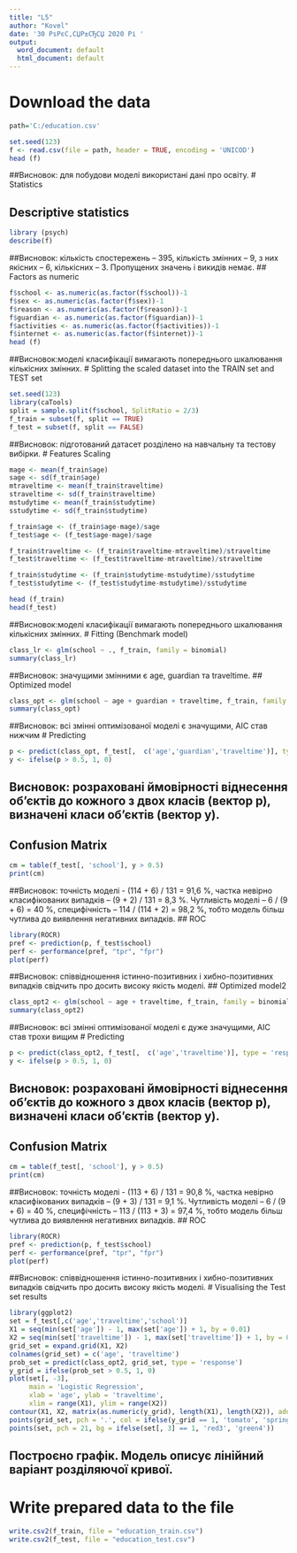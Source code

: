 ---
title: "L5"
author: "Kovel"
date: '30 РѕРєС‚СЏР±СЂСЏ 2020 Рі '
output:
  word_document: default
  html_document: default
---

# Download the data
```{r}
path='C:/education.csv'
```

```{r}
set.seed(123)
f <- read.csv(file = path, header = TRUE, encoding = 'UNICOD') 
head (f)
```
##Висновок: для побудови моделі використані дані про освіту.
# Statistics

## Descriptive statistics
```{r}
library (psych)
describe(f)
```
##Висновок: кількість спостережень – 395, кількість змінних – 9, з них якісних – 6, кількісних – 3. Пропущених значень і викидів немає.
## Factors as numeric
```{r}
f$school <- as.numeric(as.factor(f$school))-1
f$sex <- as.numeric(as.factor(f$sex))-1
f$reason <- as.numeric(as.factor(f$reason))-1
f$guardian <- as.numeric(as.factor(f$guardian))-1
f$activities <- as.numeric(as.factor(f$activities))-1
f$internet <- as.numeric(as.factor(f$internet))-1
head (f)
```
##Висновок:моделі класифікації вимагають попереднього шкалювання кількісних змінних.
# Splitting the scaled dataset into the TRAIN set and TEST set
```{r}
set.seed(123)
library(caTools)
split = sample.split(f$school, SplitRatio = 2/3)
f_train = subset(f, split == TRUE)
f_test = subset(f, split == FALSE)
```
##Висновок: підготований датасет розділено на навчальну та тестову вибірки.
# Features Scaling
```{r}
mage <- mean(f_train$age)
sage <- sd(f_train$age)
mtraveltime <- mean(f_train$traveltime)
straveltime <- sd(f_train$traveltime)
mstudytime <- mean(f_train$studytime)
sstudytime <- sd(f_train$studytime)

f_train$age <- (f_train$age-mage)/sage
f_test$age <- (f_test$age-mage)/sage

f_train$traveltime <- (f_train$traveltime-mtraveltime)/straveltime
f_test$traveltime <- (f_test$traveltime-mtraveltime)/straveltime

f_train$studytime <- (f_train$studytime-mstudytime)/sstudytime
f_test$studytime <- (f_test$studytime-mstudytime)/sstudytime

head (f_train)
head(f_test)
```
##Висновок:моделі класифікації вимагають попереднього шкалювання кількісних змінних.
# Fitting (Benchmark model)
```{r}
class_lr <- glm(school ~ ., f_train, family = binomial)
summary(class_lr)
```
##Висновок: значущими змінними є age, guardian та traveltime.
## Optimized model
```{r}
class_opt <- glm(school ~ age + guardian + traveltime, f_train, family = binomial)
summary(class_opt)
```
##Висновок: всі змінні оптимізованої моделі є значущими, AIC став нижчим
# Predicting
```{r}
p <- predict(class_opt, f_test[,  c('age','guardian','traveltime')], type = 'response')
y <- ifelse(p > 0.5, 1, 0)
```
## Висновок: розраховані ймовірності віднесення об’єктів до кожного з двох класів (вектор р), визначені класи об’єктів (вектор у).
## Confusion Matrix
```{r}
cm = table(f_test[, 'school'], y > 0.5)
print(cm)
```
##Висновок: точність моделі - (114 + 6) / 131 = 91,6 %, частка невірно класифікованих випадків – (9 + 2) / 131 = 8,3 %. Чутливість моделі – 6 / (9 + 6) = 40 %, специфічність – 114 / (114 + 2) = 98,2 %, тобто модель більш чутлива до виявлення негативних випадків.
## ROC
```{r}
library(ROCR)
pref <- prediction(p, f_test$school)
perf <- performance(pref, "tpr", "fpr")
plot(perf)
```
##Висновок: співвідношення істинно-позитивних і хибно-позитивних випадків свідчить про досить високу якість моделі.
## Optimized model2
```{r}
class_opt2 <- glm(school ~ age + traveltime, f_train, family = binomial)
summary(class_opt2)
```
##Висновок: всі змінні оптимізованої моделі є дуже значущими, AIC став трохи вищим
# Predicting
```{r}
p <- predict(class_opt2, f_test[,  c('age','traveltime')], type = 'response')
y <- ifelse(p > 0.5, 1, 0)
```
## Висновок: розраховані ймовірності віднесення об’єктів до кожного з двох класів (вектор р), визначені класи об’єктів (вектор у).
## Confusion Matrix
```{r}
cm = table(f_test[, 'school'], y > 0.5)
print(cm)
```
##Висновок: точність моделі - (113 + 6) / 131 = 90,8 %, частка невірно класифікованих випадків – (9 + 3) / 131 = 9,1 %. Чутливість моделі – 6 / (9 + 6) = 40 %, специфічність – 113 / (113 + 3) = 97,4 %, тобто модель більш чутлива до виявлення негативних випадків.
## ROC
```{r}
library(ROCR)
pref <- prediction(p, f_test$school)
perf <- performance(pref, "tpr", "fpr")
plot(perf)
```
##Висновок: співвідношення істинно-позитивних і хибно-позитивних випадків свідчить про досить високу якість моделі.
# Visualising the Test set results
```{r}
library(ggplot2)
set = f_test[,c('age','traveltime','school')]
X1 = seq(min(set['age']) - 1, max(set['age']) + 1, by = 0.01)
X2 = seq(min(set['traveltime']) - 1, max(set['traveltime']) + 1, by = 0.01)
grid_set = expand.grid(X1, X2)
colnames(grid_set) = c('age', 'traveltime')
prob_set = predict(class_opt2, grid_set, type = 'response')
y_grid = ifelse(prob_set > 0.5, 1, 0)
plot(set[, -3],
     main = 'Logistic Regression',
     xlab = 'age', ylab = 'traveltime',
     xlim = range(X1), ylim = range(X2))
contour(X1, X2, matrix(as.numeric(y_grid), length(X1), length(X2)), add = TRUE)
points(grid_set, pch = '.', col = ifelse(y_grid == 1, 'tomato', 'springgreen3'))
points(set, pch = 21, bg = ifelse(set[, 3] == 1, 'red3', 'green4'))
```
## Построєно графік. Модель описує лінійний варіант розділяючої кривої.
# Write prepared data to the file
```{r}
write.csv2(f_train, file = "education_train.csv")
write.csv2(f_test, file = "education_test.csv")
```